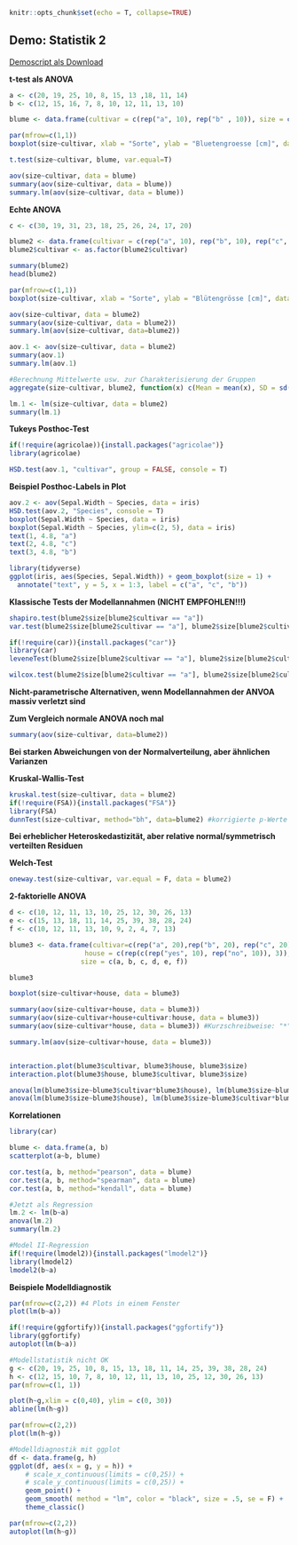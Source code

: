 
```r

knitr::opts_chunk$set(echo = T, collapse=TRUE)
```

## Demo: Statistik 2

[Demoscript als Download](14_Statistik2/RFiles/Statistik_2_Demo_v.06.R)

 __t-test als ANOVA__ 

```r
a <- c(20, 19, 25, 10, 8, 15, 13 ,18, 11, 14)
b <- c(12, 15, 16, 7, 8, 10, 12, 11, 13, 10)

blume <- data.frame(cultivar = c(rep("a", 10), rep("b" , 10)), size = c(a, b))

par(mfrow=c(1,1))
boxplot(size~cultivar, xlab = "Sorte", ylab = "Bluetengroesse [cm]", data=blume)

t.test(size~cultivar, blume, var.equal=T)

aov(size~cultivar, data = blume)
summary(aov(size~cultivar, data = blume))
summary.lm(aov(size~cultivar, data = blume))
```

__Echte ANOVA__

```r
c <- c(30, 19, 31, 23, 18, 25, 26, 24, 17, 20)

blume2 <- data.frame(cultivar = c(rep("a", 10), rep("b", 10), rep("c", 10)), size=c(a, b, c))
blume2$cultivar <- as.factor(blume2$cultivar)

summary(blume2)             
head(blume2)

par(mfrow=c(1,1))
boxplot(size~cultivar, xlab = "Sorte", ylab = "Blütengrösse [cm]", data = blume2)

aov(size~cultivar, data = blume2)
summary(aov(size~cultivar, data = blume2))
summary.lm(aov(size~cultivar, data=blume2))

aov.1 <- aov(size~cultivar, data = blume2)
summary(aov.1)
summary.lm(aov.1)

#Berechnung Mittelwerte usw. zur Charakterisierung der Gruppen
aggregate(size~cultivar, blume2, function(x) c(Mean = mean(x), SD = sd(x), Min = min(x), Max=max(x)))

lm.1 <- lm(size~cultivar, data = blume2)
summary(lm.1)
```


__Tukeys Posthoc-Test__

```r
if(!require(agricolae)){install.packages("agricolae")}
library(agricolae)

HSD.test(aov.1, "cultivar", group = FALSE, console = T)
```


__Beispiel Posthoc-Labels in Plot__

```r
aov.2 <- aov(Sepal.Width ~ Species, data = iris)
HSD.test(aov.2, "Species", console = T)
boxplot(Sepal.Width ~ Species, data = iris)
boxplot(Sepal.Width ~ Species, ylim=c(2, 5), data = iris)
text(1, 4.8, "a")
text(2, 4.8, "c")
text(3, 4.8, "b")

library(tidyverse)
ggplot(iris, aes(Species, Sepal.Width)) + geom_boxplot(size = 1) +
  annotate("text", y = 5, x = 1:3, label = c("a", "c", "b"))
```


__Klassische Tests der Modellannahmen (NICHT EMPFOHLEN!!!) __

```r
shapiro.test(blume2$size[blume2$cultivar == "a"])
var.test(blume2$size[blume2$cultivar == "a"], blume2$size[blume2$cultivar == "b"])

if(!require(car)){install.packages("car")}
library(car)
leveneTest(blume2$size[blume2$cultivar == "a"], blume2$size[blume2$cultivar == "b"], center=mean)

wilcox.test(blume2$size[blume2$cultivar == "a"], blume2$size[blume2$cultivar == "b"])
```


__Nicht-parametrische Alternativen, wenn Modellannahmen der ANVOA massiv verletzt sind__

__Zum Vergleich normale ANOVA noch mal__

```r
summary(aov(size~cultivar, data=blume2))
```

__Bei starken Abweichungen von der Normalverteilung, aber ähnlichen Varianzen__

__Kruskal-Wallis-Test__

```r
kruskal.test(size~cultivar, data = blume2)
if(!require(FSA)){install.packages("FSA")} 
library(FSA)
dunnTest(size~cultivar, method="bh", data=blume2) #korrigierte p-Werte nach Bejamini-Hochberg
```

__Bei erheblicher Heteroskedastizität, aber relative normal/symmetrisch verteilten Residuen__

__Welch-Test__

```r
oneway.test(size~cultivar, var.equal = F, data = blume2)
```

__2-faktorielle ANOVA__

```r
d <- c(10, 12, 11, 13, 10, 25, 12, 30, 26, 13)
e <- c(15, 13, 18, 11, 14, 25, 39, 38, 28, 24)
f <- c(10, 12, 11, 13, 10, 9, 2, 4, 7, 13)

blume3 <- data.frame(cultivar=c(rep("a", 20),rep("b", 20), rep("c", 20)),
                   house = c(rep(c(rep("yes", 10), rep("no", 10)), 3)),
                  size = c(a, b, c, d, e, f))
```
```r
blume3
```
```r
boxplot(size~cultivar+house, data = blume3)

summary(aov(size~cultivar+house, data = blume3))
summary(aov(size~cultivar+house+cultivar:house, data = blume3)) 
summary(aov(size~cultivar*house, data = blume3)) #Kurzschreibweise: "*" bedeutet, dass Interaktion zwischen cultivar und house eingeschlossen wird

summary.lm(aov(size~cultivar+house, data = blume3))


interaction.plot(blume3$cultivar, blume3$house, blume3$size)
interaction.plot(blume3$house, blume3$cultivar, blume3$size)

anova(lm(blume3$size~blume3$cultivar*blume3$house), lm(blume3$size~blume3$cultivar+blume3$house))
anova(lm(blume3$size~blume3$house), lm(blume3$size~blume3$cultivar*blume3$house))
```


__Korrelationen__

```r
library(car)

blume <- data.frame(a, b)
scatterplot(a~b, blume)

cor.test(a, b, method="pearson", data = blume)
cor.test(a, b, method="spearman", data = blume)
cor.test(a, b, method="kendall", data = blume) 

#Jetzt als Regression
lm.2 <- lm(b~a)
anova(lm.2)
summary(lm.2)

#Model II-Regression
if(!require(lmodel2)){install.packages("lmodel2")} 
library(lmodel2)
lmodel2(b~a)
```

__Beispiele Modelldiagnostik__
```r
par(mfrow=c(2,2)) #4 Plots in einem Fenster
plot(lm(b~a))

if(!require(ggfortify)){install.packages("ggfortify")}
library(ggfortify)
autoplot(lm(b~a))

#Modellstatistik nicht OK
g <- c(20, 19, 25, 10, 8, 15, 13, 18, 11, 14, 25, 39, 38, 28, 24)
h <- c(12, 15, 10, 7, 8, 10, 12, 11, 13, 10, 25, 12, 30, 26, 13)
par(mfrow=c(1, 1))

plot(h~g,xlim = c(0,40), ylim = c(0, 30))
abline(lm(h~g))

par(mfrow=c(2,2))
plot(lm(h~g))

#Modelldiagnostik mit ggplot
df <- data.frame(g, h)
ggplot(df, aes(x = g, y = h)) + 
    # scale_x_continuous(limits = c(0,25)) +
    # scale_y_continuous(limits = c(0,25)) +
    geom_point() +
    geom_smooth( method = "lm", color = "black", size = .5, se = F) + 
    theme_classic()

par(mfrow=c(2,2))
autoplot(lm(h~g))
```

